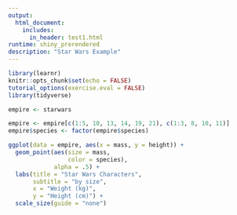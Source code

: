 ```yaml
---
output: 
  html_document:
    includes:
      in_header: test1.html
runtime: shiny_prerendered
description: "Star Wars Example"
---
```


```r
library(learnr)
knitr::opts_chunk$set(echo = FALSE)
tutorial_options(exercise.eval = FALSE)
library(tidyverse)
```

```r

empire <- starwars

empire <- empire[c(1:5, 10, 13, 14, 19, 21), c(1:3, 8, 10, 11)]
empire$species <- factor(empire$species)

ggplot(data = empire, aes(x = mass, y = height)) +
  geom_point(aes(size = mass,
                 color = species),
             alpha = .5) +
  labs(title = "Star Wars Characters",
       subtitle = "by size",
       x = "Weight (kg)",
       y = "Height (cm)") +
  scale_size(guide = "none")
```

<div data-iframe-height></div>